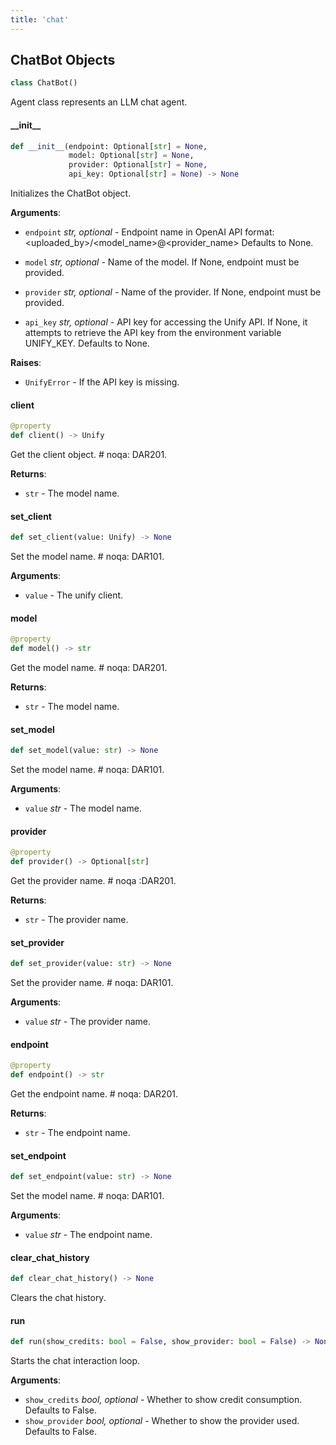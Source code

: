 ```yaml
---
title: 'chat'
---
```


<a id="chat.ChatBot"></a>

## ChatBot Objects

```python
class ChatBot()
```

Agent class represents an LLM chat agent.

<a id="chat.ChatBot.__init__"></a>

#### \_\_init\_\_

```python
def __init__(endpoint: Optional[str] = None,
             model: Optional[str] = None,
             provider: Optional[str] = None,
             api_key: Optional[str] = None) -> None
```

Initializes the ChatBot object.

**Arguments**:

- `endpoint` _str, optional_ - Endpoint name in OpenAI API format:
  \<uploaded_by\>/\<model_name\>@\<provider_name\>
  Defaults to None.
  
- `model` _str, optional_ - Name of the model. If None,
  endpoint must be provided.
  
- `provider` _str, optional_ - Name of the provider. If None,
  endpoint must be provided.
  
- `api_key` _str, optional_ - API key for accessing the Unify API.
  If None, it attempts to retrieve the API key from the
  environment variable UNIFY_KEY.
  Defaults to None.
  

**Raises**:

- `UnifyError` - If the API key is missing.

<a id="chat.ChatBot.client"></a>

#### client

```python
@property
def client() -> Unify
```

Get the client object.  # noqa: DAR201.

**Returns**:

- `str` - The model name.

<a id="chat.ChatBot.set_client"></a>

#### set\_client

```python
def set_client(value: Unify) -> None
```

Set the model name.  # noqa: DAR101.

**Arguments**:

- `value` - The unify client.

<a id="chat.ChatBot.model"></a>

#### model

```python
@property
def model() -> str
```

Get the model name.  # noqa: DAR201.

**Returns**:

- `str` - The model name.

<a id="chat.ChatBot.set_model"></a>

#### set\_model

```python
def set_model(value: str) -> None
```

Set the model name.  # noqa: DAR101.

**Arguments**:

- `value` _str_ - The model name.

<a id="chat.ChatBot.provider"></a>

#### provider

```python
@property
def provider() -> Optional[str]
```

Get the provider name.  # noqa :DAR201.

**Returns**:

- `str` - The provider name.

<a id="chat.ChatBot.set_provider"></a>

#### set\_provider

```python
def set_provider(value: str) -> None
```

Set the provider name.  # noqa: DAR101.

**Arguments**:

- `value` _str_ - The provider name.

<a id="chat.ChatBot.endpoint"></a>

#### endpoint

```python
@property
def endpoint() -> str
```

Get the endpoint name.  # noqa: DAR201.

**Returns**:

- `str` - The endpoint name.

<a id="chat.ChatBot.set_endpoint"></a>

#### set\_endpoint

```python
def set_endpoint(value: str) -> None
```

Set the model name.  # noqa: DAR101.

**Arguments**:

- `value` _str_ - The endpoint name.

<a id="chat.ChatBot.clear_chat_history"></a>

#### clear\_chat\_history

```python
def clear_chat_history() -> None
```

Clears the chat history.

<a id="chat.ChatBot.run"></a>

#### run

```python
def run(show_credits: bool = False, show_provider: bool = False) -> None
```

Starts the chat interaction loop.

**Arguments**:

- `show_credits` _bool, optional_ - Whether to show credit consumption.
  Defaults to False.
- `show_provider` _bool, optional_ - Whether to show the provider used.
  Defaults to False.

